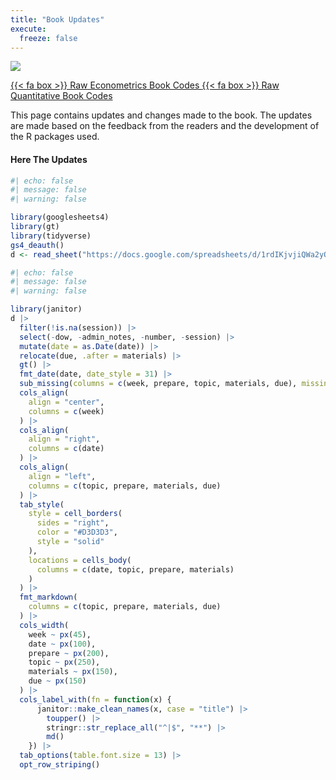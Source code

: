```yaml
---
title: "Book Updates"
execute: 
  freeze: false
---
```


![](buku.webp)

<span class="listing-btn-group">
<a href="https://dseconometrics.netlify.app/" class="btn" role="button">{{< fa box >}} Raw Econometrics Book Codes </a>
<a href="https://dsmultivariate.netlify.app/" class="btn" role="button">{{< fa box >}} Raw Quantitative Book Codes </a> 

This page contains updates and changes made to the book. The updates are made based on the feedback from the readers and the development of the R packages used.

#### Here The Updates

```r
#| echo: false
#| message: false
#| warning: false

library(googlesheets4)
library(gt)
library(tidyverse)
gs4_deauth()
d <- read_sheet("https://docs.google.com/spreadsheets/d/1rdIKjvjiQWa2yOlBptmxQ8cNY-m8oi3qOakP0MFTs7o/edit?usp=sharing")
```

```r
#| echo: false
#| message: false
#| warning: false

library(janitor)
d |>
  filter(!is.na(session)) |>
  select(-dow, -admin_notes, -number, -session) |>
  mutate(date = as.Date(date)) |>
  relocate(due, .after = materials) |>
  gt() |>
  fmt_date(date, date_style = 31) |>
  sub_missing(columns = c(week, prepare, topic, materials, due), missing_text = "") |>
  cols_align(
    align = "center", 
    columns = c(week)
  ) |>
  cols_align(
    align = "right", 
    columns = c(date)
  ) |>
  cols_align(
    align = "left", 
    columns = c(topic, prepare, materials, due)
  ) |>
  tab_style(
    style = cell_borders(
      sides = "right",
      color = "#D3D3D3",
      style = "solid"
    ),
    locations = cells_body(
      columns = c(date, topic, prepare, materials)
    )
  ) |>
  fmt_markdown(
    columns = c(topic, prepare, materials, due)
  ) |>
  cols_width(
    week ~ px(45),
    date ~ px(100), 
    prepare ~ px(200),
    topic ~ px(250),
    materials ~ px(150),
    due ~ px(150)
  ) |>
  cols_label_with(fn = function(x) {
      janitor::make_clean_names(x, case = "title") |>
        toupper() |>
        stringr::str_replace_all("^|$", "**") |>
        md()
    }) |>
  tab_options(table.font.size = 13) |>
  opt_row_striping()
```